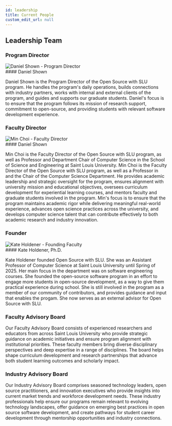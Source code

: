 ```yaml
---
id: leadership
title: Current People
custom_edit_url: null
---
```



## Leadership Team

### Program Director
<div className="Lead">
    <img src="/img/daniel.jpg" alt="Daniel Shown - Program Director" className="LeadImage"/>
</div>
#### Daniel Shown

Daniel Shown is the Program Director of the Open Source with SLU program. He handles the program's daily operations, builds connections with industry partners, works with internal and external clients of the program, and guides and supports our graduate students. Daniel's focus is to ensure that the program follows its mission of research support, commitment to open-source, and providing students with relevant software development experience.

### Faculty Director
<div className="Lead">
    <img src="/img/min-choi.jpg" alt="Min Choi - Faculty Director" className="LeadImage"/>
</div>
#### Daniel Shown

Min Choi is the Faculty Director of the Open Source with SLU program, as well as Professor and Department Chair of Computer Science in the School of Science and Engineering at Saint Louis University. Min Choi is the Faculty Director of the Open Source with SLU program, as well as a Professor in and the Chair of the Computer Science Department. He provides academic leadership and strategic oversight for the program, ensures alignment with university mission and educational objectives, oversees curriculum development for experiential learning courses, and mentors faculty and graduate students involved in the program. Min's focus is to ensure that the program maintains academic rigor while delivering meaningful real-world experience, advances open science practices across the university, and develops computer science talent that can contribute effectively to both academic research and industry innovation.

### Founder
<div className="Lead">
    <img src="/img/kate.png" alt="Kate Holdener - Founding Faculty" className="LeadImage"/>
</div>
#### Kate Holdener, Ph.D.

Kate Holdener founded Open Source with SLU. She was an Assistant Professor of Computer Science at Saint Louis University until Spring of 2025. Her main focus in the department was on software engineering courses. She founded the open-source software program in an effort to engage more students in open-source development, as a way to give them practical experience during school. She is still involved in the program as a member of our community of contributors, and provides guidance and input that enables the progam. She now serves as an external advisor for Open Source with SLU.

### Faculty Advisory Board

Our Faculty Advisory Board consists of experienced researchers and educators from across Saint Louis University who provide strategic guidance on academic initiatives and ensure program alignment with institutional priorities. These faculty members bring diverse disciplinary perspectives and deep expertise in a range of disciplines. The board helps shape curriculum development and research partnerships that advance both student learning outcomes and scholarly impact.

### Industry Advisory Board

Our Industry Advisory Board comprises seasoned technology leaders, open source practitioners, and innovation executives who provide insights into current market trends and workforce development needs. These industry professionals help ensure our programs remain relevant to evolving technology landscapes, offer guidance on emerging best practices in open source software development, and create pathways for student career development through mentorship opportunities and industry connections.
